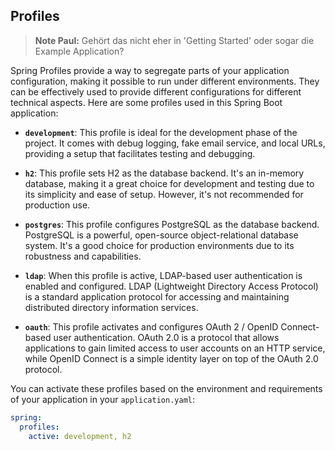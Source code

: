 ## Profiles

> **Note Paul:** Gehört das nicht eher in 'Getting Started' oder sogar die Example Application?

Spring Profiles provide a way to segregate parts of your application configuration, making it possible to run under different environments. They can be effectively used to provide different configurations for different technical aspects. Here are some profiles used in this Spring Boot application:

- **`development`**: This profile is ideal for the development phase of the project. It comes with debug logging, fake email service, and local URLs, providing a setup that facilitates testing and debugging.

- **`h2`**: This profile sets H2 as the database backend. It's an in-memory database, making it a great choice for development and testing due to its simplicity and ease of setup. However, it's not recommended for production use.

- **`postgres`**: This profile configures PostgreSQL as the database backend. PostgreSQL is a powerful, open-source object-relational database system. It's a good choice for production environments due to its robustness and capabilities.

- **`ldap`**: When this profile is active, LDAP-based user authentication is enabled and configured. LDAP (Lightweight Directory Access Protocol) is a standard application protocol for accessing and maintaining distributed directory information services.

- **`oauth`**: This profile activates and configures OAuth 2 / OpenID Connect-based user authentication. OAuth 2.0 is a protocol that allows applications to gain limited access to user accounts on an HTTP service, while OpenID Connect is a simple identity layer on top of the OAuth 2.0 protocol.

You can activate these profiles based on the environment and requirements of your application in your `application.yaml`:

```yaml copy
spring:
  profiles:
    active: development, h2
```
